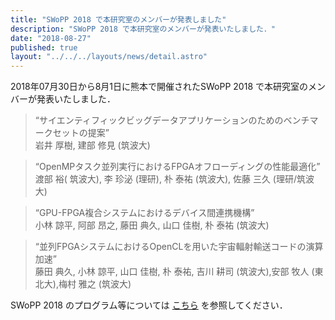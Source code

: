```yaml
---
title: "SWoPP 2018 で本研究室のメンバーが発表しました"
description: "SWoPP 2018 で本研究室のメンバーが発表いたしました．"
date: "2018-08-27"
published: true
layout: "../../../layouts/news/detail.astro"
---
```


2018年07月30日から8月1日に熊本で開催されたSWoPP 2018 で本研究室のメンバーが発表いたしました．

> “サイエンティフィックビッグデータアプリケーションのためのベンチマークセットの提案”  
> 岩井 厚樹, 建部 修見 (筑波大)

> “OpenMPタスク並列実行におけるFPGAオフローディングの性能最適化”  
> 渡部 裕( 筑波大), 李 珍泌 (理研), 朴 泰祐 (筑波大), 佐藤 三久 (理研/筑波大)

> “GPU-FPGA複合システムにおけるデバイス間連携機構”  
> 小林 諒平, 阿部 昂之, 藤田 典久, 山口 佳樹, 朴 泰祐 (筑波大)

> “並列FPGAシステムにおけるOpenCLを用いた宇宙輻射輸送コードの演算加速”  
> 藤田 典久, 小林 諒平, 山口 佳樹, 朴 泰祐, 吉川 耕司 (筑波大),安部 牧人 (東北大),梅村 雅之 (筑波大)

SWoPP 2018 のプログラム等については [こちら](https://swopp.github.io/2018/program/) を参照してください．
